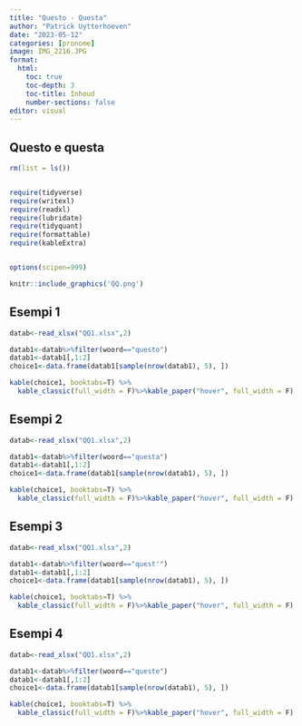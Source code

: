 ```yaml
---
title: "Questo - Questa"
author: "Patrick Uytterhoeven"
date: "2023-05-12"
categories: [pronome]
image: IMG_2216.JPG
format:
  html:
    toc: true
    toc-depth: 3
    toc-title: Inhoud
    number-sections: false
editor: visual
---
```


## Questo e questa

```r
rm(list = ls())


require(tidyverse)
require(writexl)
require(readxl)
require(lubridate)
require(tidyquant)
require(formattable)
require(kableExtra)


options(scipen=999)
```

```r
knitr::include_graphics('QQ.png')
```

## Esempi 1

```r
datab<-read_xlsx("QQ1.xlsx",2)
```

```r
datab1<-datab%>%filter(woord=="questo")
datab1<-datab1[,1:2]
choice1<-data.frame(datab1[sample(nrow(datab1), 5), ])
```

```r
kable(choice1, booktabs=T) %>%
  kable_classic(full_width = F)%>%kable_paper("hover", full_width = F)
```

## Esempi 2


```r
datab<-read_xlsx("QQ1.xlsx",2)
```

```r
datab1<-datab%>%filter(woord=="questa")
datab1<-datab1[,1:2]
choice1<-data.frame(datab1[sample(nrow(datab1), 5), ])
```

```r
kable(choice1, booktabs=T) %>%
  kable_classic(full_width = F)%>%kable_paper("hover", full_width = F)
```

## Esempi 3



```r
datab<-read_xlsx("QQ1.xlsx",2)
```

```r
datab1<-datab%>%filter(woord=="quest'")
datab1<-datab1[,1:2]
choice1<-data.frame(datab1[sample(nrow(datab1), 5), ])
```

```r
kable(choice1, booktabs=T) %>%
  kable_classic(full_width = F)%>%kable_paper("hover", full_width = F)
```

## Esempi 4



```r
datab<-read_xlsx("QQ1.xlsx",2)
```

```r
datab1<-datab%>%filter(woord=="queste")
datab1<-datab1[,1:2]
choice1<-data.frame(datab1[sample(nrow(datab1), 5), ])
```

```r
kable(choice1, booktabs=T) %>%
  kable_classic(full_width = F)%>%kable_paper("hover", full_width = F)
```